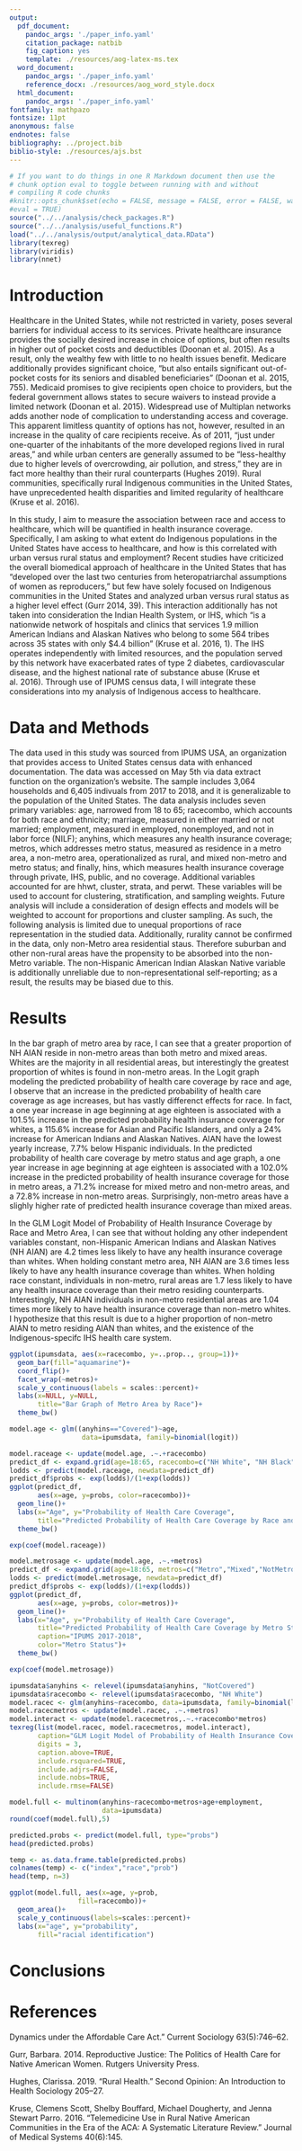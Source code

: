 ```yaml
---
output:
  pdf_document:
    pandoc_args: './paper_info.yaml'
    citation_package: natbib
    fig_caption: yes
    template: ./resources/aog-latex-ms.tex
  word_document:
    pandoc_args: './paper_info.yaml'
    reference_docx: ./resources/aog_word_style.docx
  html_document:
    pandoc_args: './paper_info.yaml'
fontfamily: mathpazo
fontsize: 11pt
anonymous: false
endnotes: false
bibliography: ../project.bib
biblio-style: ./resources/ajs.bst
---
```


```r
# If you want to do things in one R Markdown document then use the 
# chunk option eval to toggle between running with and without 
# compiling R code chunks
#knitr::opts_chunk$set(echo = FALSE, message = FALSE, error = FALSE, warning = FALSE, 
#eval = TRUE)
source("../../analysis/check_packages.R")
source("../../analysis/useful_functions.R")
load("../../analysis/output/analytical_data.RData")
library(texreg)
library(viridis)
library(nnet)
```

# Introduction

Healthcare in the United States, while not restricted in variety, poses several barriers for individual access to its services. Private healthcare insurance provides the socially desired increase in choice of options, but often results in higher out of pocket costs and deductibles (Doonan et al. 2015). As a result, only the wealthy few with little to no health issues benefit. Medicare additionally provides significant choice, “but also entails significant out-of-pocket costs for its seniors and disabled beneficiaries” (Doonan et al. 2015, 755). Medicaid promises to give recipients open choice to providers, but the federal government allows states to secure waivers to instead provide a limited network (Doonan et al. 2015). Widespread use of Multiplan networks adds another node of complication to understanding access and coverage. This apparent limitless quantity of options has not, however, resulted in an increase in the quality of care recipients receive. As of 2011, “just under one-quarter of the inhabitants of the more developed regions lived in rural areas,” and while urban centers are generally assumed to be “less-healthy due to higher levels of overcrowding, air pollution, and stress,” they are in fact more healthy than their rural counterparts (Hughes 2019). Rural communities, specifically rural Indigenous communities in the United States, have unprecedented health disparities and limited regularity of healthcare (Kruse et al. 2016). 

In this study, I aim to measure the association between race and access to healthcare, which will be quantified in health insurance coverage. Specifically, I am asking to what extent do Indigenous populations in the United States have access to healthcare, and how is this correlated with urban versus rural status and employment? Recent studies have criticized the overall biomedical approach of healthcare in the United States that has “developed over the last two centuries from heteropatriarchal assumptions of women as reproducers,” but few have solely focused on Indigenous communities in the United States and analyzed urban versus rural status as a higher level effect (Gurr 2014, 39). This interaction additionally has not taken into consideration the Indian Health System, or IHS, which “is a nationwide network of hospitals and clinics that services 1.9 million American Indians and Alaskan Natives who belong to some 564 tribes across 35 states with only $4.4 billion” (Kruse et al. 2016, 1). The IHS operates independently with limited resources, and the population served by this network have exacerbated rates of type 2 diabetes, cardiovascular disease, and the highest national rate of substance abuse (Kruse et al. 2016). Through use of IPUMS census data, I will integrate these considerations into my analysis of Indigenous access to healthcare. 

# Data and Methods

The data used in this study was sourced from IPUMS USA, an organization that provides access to United States census data with enhanced documentation. The data was accessed on May 5th via data extract function on the organization's website. The sample includes 3,064 households and 6,405 indivuals from 2017 to 2018, and it is generalizable to the population of the United States. The data analysis includes seven primary variables: age, narrowed from 18 to 65; racecombo, which accounts for both race and ethnicity; marriage, measured in either married or not married; employment, measured in employed, nonemployed, and not in labor force (NILF); anyhins, which measures any health insurance coverage; metros, which addresses metro status, measured as residence in a metro area, a non-metro area, operationalized as rural, and mixed non-metro and metro status; and finally, hins, which measures health insurance coverage through private, IHS, public, and no coverage. Additional variables accounted for are hhwt, cluster, strata, and perwt. These variables will be used to account for clustering, stratification, and sampling weights. Future analysis will include a consideration of design effects and models will be weighted to account for proportions and cluster sampling. As such, the following analysis is limited due to unequal proportions of race representation in the studied data. Additionally, rurality cannot be confirmed in the data, only non-Metro area residential staus. Therefore suburban and other non-rural areas have the propensity to be absorbed into the non-Metro variable. The non-Hispanic American Indian Alaskan Native variable is additionally unreliable due to non-representational self-reporting; as a result, the results may be biased due to this. 

# Results

In the bar graph of metro area by race, I can see that a greater proportion of NH AIAN reside in non-metro areas than both metro and mixed  areas. Whites are the majority in all residential areas, but interestingly the greatest proportion of whites is found in non-metro areas. In the Logit graph modeling the predicted probability of health care coverage by race and age, I observe that an increase in the predicted probability of health care coverage as age increases, but has vastly differenct effects for race. In fact, a one year increase in age beginning at age eighteen is associated with a 101.5% increase in the predicted probability health insurance coverage for whites, a 115.6% increase for Asian and Pacific Islanders, and only a 24% increase for American Indians and Alaskan Natives. AIAN have the lowest yearly increase, 7.7% below Hispanic individuals. In the predicted probability of health care coverage by metro status and age graph, a one year increase in age beginning at age eighteen is associated with a 102.0% increase in the predicted probability of health insurance coverage for those in metro areas, a 71.2% increase for mixed metro and non-metro areas, and a 72.8% increase in non-metro areas. Surprisingly, non-metro areas have a slighly higher rate of predicted health insurance coverage than mixed areas. 

In the GLM Logit Model of Probability of Health Insurance Coverage by Race and Metro Area, I can see that without holding any other independent variables constant, non-Hispanic American Indians and Alaskan Natives (NH AIAN) are 4.2 times less likely to have any health insurance coverage than whites. When holding constant metro area, NH AIAN are 3.6 times less likely to have any health insurance coverage than whites. When holding race constant, individuals in non-metro, rural areas are 1.7 less likely to have any health insurace coverage than their metro residing counterparts. Interestingly, NH AIAN individuals in non-metro residential areas are 1.04 times more likely to have health insurance coverage than non-metro whites. I hypothesize that this result is due to a higher proportion of non-metro AIAN to metro residing AIAN than whites, and the existence of the Indigenous-specifc IHS health care system. 

```r
ggplot(ipumsdata, aes(x=racecombo, y=..prop.., group=1))+
  geom_bar(fill="aquamarine")+
  coord_flip()+
  facet_wrap(~metros)+
  scale_y_continuous(labels = scales::percent)+
  labs(x=NULL, y=NULL, 
       title="Bar Graph of Metro Area by Race")+
  theme_bw()
```

```r
model.age <- glm((anyhins=="Covered")~age, 
                  data=ipumsdata, family=binomial(logit))

model.raceage <- update(model.age, .~.+racecombo)
predict_df <- expand.grid(age=18:65, racecombo=c("NH White", "NH Black", "Hispanic", "NH API", "NH AIAN", "NH Other/Multi"))
lodds <- predict(model.raceage, newdata=predict_df)
predict_df$probs <- exp(lodds)/(1+exp(lodds))
ggplot(predict_df,
       aes(x=age, y=probs, color=racecombo))+
  geom_line()+
  labs(x="Age", y="Probability of Health Care Coverage",
       title="Predicted Probability of Health Care Coverage by Race and Age",caption="IPUMS 2017-2018", color="Race")+
  theme_bw()

exp(coef(model.raceage))

```

```r

model.metrosage <- update(model.age, .~.+metros)
predict_df <- expand.grid(age=18:65, metros=c("Metro","Mixed","NotMetro"))
lodds <- predict(model.metrosage, newdata=predict_df)
predict_df$probs <- exp(lodds)/(1+exp(lodds))
ggplot(predict_df,
       aes(x=age, y=probs, color=metros))+
  geom_line()+
  labs(x="Age", y="Probability of Health Care Coverage",
       title="Predicted Probability of Health Care Coverage by Metro Status and Age",
       caption="IPUMS 2017-2018",
       color="Metro Status")+
  theme_bw()

exp(coef(model.metrosage))
```

```r
ipumsdata$anyhins <- relevel(ipumsdata$anyhins, "NotCovered")
ipumsdata$racecombo <- relevel(ipumsdata$racecombo, "NH White")
model.racec <- glm(anyhins~racecombo, data=ipumsdata, family=binomial(logit))
model.racecmetros <- update(model.racec, .~.+metros)
model.interact <- update(model.racecmetros,.~.+racecombo*metros)
texreg(list(model.racec, model.racecmetros, model.interact),
       caption="GLM Logit Model of Probability of Health Insurance Coverage by Race and Metro Area",
       digits = 3,
       caption.above=TRUE, 
       include.rsquared=TRUE,
       include.adjrs=FALSE,
       include.nobs=TRUE,
       include.rmse=FALSE)
```

```r
model.full <- multinom(anyhins~racecombo+metros+age+employment,
                       data=ipumsdata)
round(coef(model.full),5)

predicted.probs <- predict(model.full, type="probs")
head(predicted.probs)

temp <- as.data.frame.table(predicted.probs)
colnames(temp) <- c("index","race","prob")
head(temp, n=3)

ggplot(model.full, aes(x=age, y=prob, 
                 fill=racecombo))+
  geom_area()+
  scale_y_continuous(labels=scales::percent)+
  labs(x="age", y="probability", 
       fill="racial identification")
```
# Conclusions

# References

Dynamics under the Affordable Care Act.” Current Sociology 63(5):746–62.

Gurr, Barbara. 2014. Reproductive Justice: The Politics of Health Care for Native American Women. Rutgers University Press.

Hughes, Clarissa. 2019. “Rural Health.” Second Opinion: An Introduction to Health Sociology 205–27.

Kruse, Clemens Scott, Shelby Bouffard, Michael Dougherty, and Jenna Stewart Parro. 2016. “Telemedicine Use in Rural Native American Communities in the Era of the ACA: A Systematic Literature Review.” Journal of Medical Systems 40(6):145.

